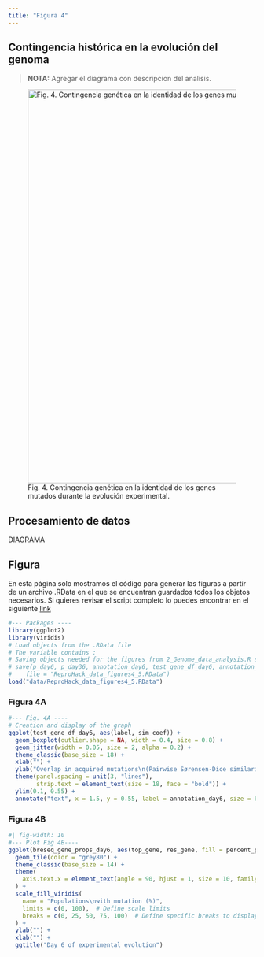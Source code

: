 ---
title: "Figura 4"
---

## Contingencia histórica en la evolución del genoma

> **NOTA:** Agregar el diagrama con descripcion del analisis.

![Fig. 4. Contingencia genética en la identidad de los genes mutados durante la evolución experimental.](img/figure4.jpeg){width="800"}

## Procesamiento de datos

DIAGRAMA

## Figura

En esta página solo mostramos el código para generar las figuras a partir de un archivo .RData en el que se encuentran guardados todos los objetos necesarios. Si quieres revisar el script completo lo puedes encontrar en el siguiente [link](https://github.com/EveliaCoss/loss-of-resistance/blob/main/2_Genomes_data_analysis.R)

```{r}
#--- Packages ----
library(ggplot2)
library(viridis)
# Load objects from the .RData file
# The variable contains : 
# Saving objects needed for the figures from 2_Genome_data_analysis.R script.
# save(p_day6, p_day36, annotation_day6, test_gene_df_day6, annotation_day6, breseq_gene_props_day6, test_gene_df_day36, breseq_gene_props_day36, 
#    file = "ReproHack_data_figures4_5.RData")
load("data/ReproHack_data_figures4_5.RData")
```

### Figura 4A

```{r}
#--- Fig. 4A ---- 
# Creation and display of the graph
ggplot(test_gene_df_day6, aes(label, sim_coef)) +
  geom_boxplot(outlier.shape = NA, width = 0.4, size = 0.8) +
  geom_jitter(width = 0.05, size = 2, alpha = 0.2) +
  theme_classic(base_size = 18) +
  xlab("") +
  ylab("Overlap in acquired mutations\n(Pairwise Sørensen-Dice similarity)") +
  theme(panel.spacing = unit(3, "lines"),
        strip.text = element_text(size = 18, face = "bold")) +
  ylim(0.1, 0.55) +
  annotate("text", x = 1.5, y = 0.55, label = annotation_day6, size = 6, hjust = 0.5, vjust = 1.5, color = "black")
```



### Figura 4B
```{r}
#| fig-width: 10 
#--- Plot Fig 4B---- 
ggplot(breseq_gene_props_day6, aes(top_gene, res_gene, fill = percent_pops * 100)) +
  geom_tile(color = "grey80") +
  theme_classic(base_size = 14) +
  theme(
    axis.text.x = element_text(angle = 90, hjust = 1, size = 10, family = "Arial")  # Define all adjustments in one call
  ) +
  scale_fill_viridis(
    name = "Populations\nwith mutation (%)",
    limits = c(0, 100),  # Define scale limits
    breaks = c(0, 25, 50, 75, 100)  # Define specific breaks to display
  ) +
  ylab("") +
  xlab("") +
  ggtitle("Day 6 of experimental evolution")
```






